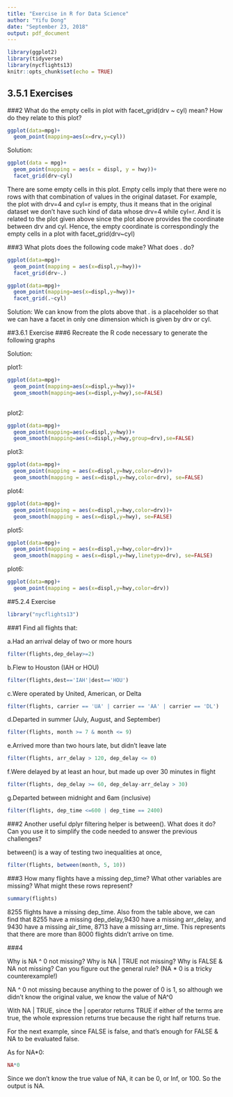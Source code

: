 ```yaml
---
title: "Exercise in R for Data Science"
author: "Yifu Dong"
date: "September 23, 2018"
output: pdf_document
---
```


```r
library(ggplot2)
library(tidyverse)
library(nycflights13)
knitr::opts_chunk$set(echo = TRUE)
```

## 3.5.1 Exercises
###2
What do the empty cells in plot with facet_grid(drv ~ cyl) mean? How do they relate to this plot?
```r
ggplot(data=mpg)+
  geom_point(mapping=aes(x=drv,y=cyl))
```



Solution: 
```r
ggplot(data = mpg)+
  geom_point(mapping = aes(x = displ, y = hwy))+
  facet_grid(drv~cyl)
```

There are some empty cells in this plot. Empty cells imply that there were no rows with that combination of values in the original dataset. For example, the plot with drv=4 and cyl=r is empty, thus it means that in the original dataset we don't have such kind of data whose drv=4 while cyl=r.
And it is related to the plot given above since the plot above provides the coordinate between drv and cyl. Hence, the empty coordinate is correspondingly the empty cells in a plot with facet_grid(drv~cyl)



###3
What plots does the following code make? What does $.$ do?
```r
ggplot(data=mpg)+
  geom_point(mapping = aes(x=displ,y=hwy))+
  facet_grid(drv~.)

ggplot(data=mpg)+
  geom_point(mapping=aes(x=displ,y=hwy))+
  facet_grid(.~cyl)
```



Solution:
We can know from the plots above that . is a placeholder so that we can have a facet in only one dimension which is given by drv or cyl.



##3.6.1 Exercise
###6
Recreate the R code necessary to generate the following graphs


Solution: 

plot1:
```r

ggplot(data=mpg)+
  geom_point(mapping=aes(x=displ,y=hwy))+
  geom_smooth(mapping=aes(x=displ,y=hwy),se=FALSE)
  
```



plot2:
```r
ggplot(data=mpg)+
  geom_point(mapping=aes(x=displ,y=hwy))+
  geom_smooth(mapping=aes(x=displ,y=hwy,group=drv),se=FALSE)
```



plot3:
```r
ggplot(data=mpg)+
  geom_point(mapping = aes(x=displ,y=hwy,color=drv))+
  geom_smooth(mapping = aes(x=displ,y=hwy,color=drv), se=FALSE)
```



plot4:
```r
ggplot(data=mpg)+
  geom_point(mapping = aes(x=displ,y=hwy,color=drv))+
  geom_smooth(mapping = aes(x=displ,y=hwy), se=FALSE)
```



plot5:
```r
ggplot(data=mpg)+
  geom_point(mapping = aes(x=displ,y=hwy,color=drv))+
  geom_smooth(mapping = aes(x=displ,y=hwy,linetype=drv), se=FALSE)
```



plot6:
```r
ggplot(data=mpg)+
  geom_point(mapping = aes(x=displ,y=hwy,color=drv))
```




##5.2.4 Exercise
```r
library("nycflights13")
```

###1
Find all flights that:

a.Had an arrival delay of two or more hours
```r
filter(flights,dep_delay>=2)
```


b.Flew to Houston (IAH or HOU)
```r
filter(flights,dest=='IAH'|dest=='HOU')
```


c.Were operated by United, American, or Delta
```r
filter(flights, carrier == 'UA' | carrier == 'AA' | carrier == 'DL')
```


d.Departed in summer (July, August, and September)
```r
filter(flights, month >= 7 & month <= 9)
```


e.Arrived more than two hours late, but didn’t leave late
```r
filter(flights, arr_delay > 120, dep_delay <= 0)
```


f.Were delayed by at least an hour, but made up over 30 minutes in flight
```r
filter(flights, dep_delay >= 60, dep_delay-arr_delay > 30)
```


g.Departed between midnight and 6am (inclusive)
```r
filter(flights, dep_time <=600 | dep_time == 2400)
```



###2
Another useful dplyr filtering helper is between(). What does it do? Can you use it to simplify the code needed to answer the previous challenges?


between() is a way of testing two inequalities at once,
```r
filter(flights, between(month, 5, 10))
```



###3
How many flights have a missing dep_time? What other variables are missing? What might these rows represent?


```r
summary(flights)
```
8255 flights have a missing dep_time.
Also from the table above, we can find that 8255 have a missing dep_delay,9430 have a missing arr_delay, and 9430 have a missing air_time, 8713 have a missing arr_time.
This represents that there are more than 8000 flights didn't arrive on time.


###4

Why is NA ^ 0 not missing? Why is NA | TRUE not missing? Why is FALSE & NA not missing? Can you figure out the general rule? (NA * 0 is a tricky counterexample!)

NA ^ 0 not missing because anything to the power of 0 is 1, so although we didn't know the original value, we know the value of NA^0

With NA | TRUE, since the | operator returns TRUE if either of the terms are true, the whole expression returns true because the right half returns true. 

For the next example, since FALSE is false, and that's enough for FALSE & NA to be evaluated false.

As for NA*0:
```r
NA*0
```
Since we don't know the true value of NA, it can be 0, or Inf, or 100. So the output is NA.



